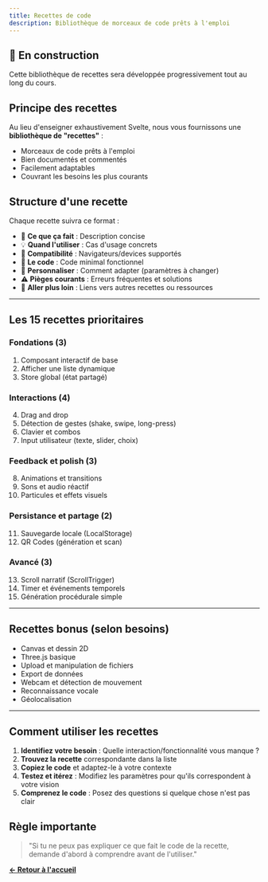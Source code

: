 ```yaml
---
title: Recettes de code
description: Bibliothèque de morceaux de code prêts à l'emploi
---
```


## 🚧 En construction

Cette bibliothèque de recettes sera développée progressivement tout au long du cours.

## Principe des recettes

Au lieu d'enseigner exhaustivement Svelte, nous vous fournissons une **bibliothèque de "recettes"** :
- Morceaux de code prêts à l'emploi
- Bien documentés et commentés
- Facilement adaptables
- Couvrant les besoins les plus courants

## Structure d'une recette

Chaque recette suivra ce format :

- 🎯 **Ce que ça fait** : Description concise
- 💡 **Quand l'utiliser** : Cas d'usage concrets
- 📱 **Compatibilité** : Navigateurs/devices supportés
- 🔧 **Le code** : Code minimal fonctionnel
- 🎨 **Personnaliser** : Comment adapter (paramètres à changer)
- ⚠️ **Pièges courants** : Erreurs fréquentes et solutions
- 🔗 **Aller plus loin** : Liens vers autres recettes ou ressources

---

## Les 15 recettes prioritaires

### Fondations (3)
1. Composant interactif de base
2. Afficher une liste dynamique
3. Store global (état partagé)

### Interactions (4)
4. Drag and drop
5. Détection de gestes (shake, swipe, long-press)
6. Clavier et combos
7. Input utilisateur (texte, slider, choix)

### Feedback et polish (3)
8. Animations et transitions
9. Sons et audio réactif
10. Particules et effets visuels

### Persistance et partage (2)
11. Sauvegarde locale (LocalStorage)
12. QR Codes (génération et scan)

### Avancé (3)
13. Scroll narratif (ScrollTrigger)
14. Timer et événements temporels
15. Génération procédurale simple

---

## Recettes bonus (selon besoins)

- Canvas et dessin 2D
- Three.js basique
- Upload et manipulation de fichiers
- Export de données
- Webcam et détection de mouvement
- Reconnaissance vocale
- Géolocalisation

---

## Comment utiliser les recettes

1. **Identifiez votre besoin** : Quelle interaction/fonctionnalité vous manque ?
2. **Trouvez la recette** correspondante dans la liste
3. **Copiez le code** et adaptez-le à votre contexte
4. **Testez et itérez** : Modifiez les paramètres pour qu'ils correspondent à votre vision
5. **Comprenez le code** : Posez des questions si quelque chose n'est pas clair

## Règle importante

> "Si tu ne peux pas expliquer ce que fait le code de la recette, demande d'abord à comprendre avant de l'utiliser."

**[← Retour à l'accueil](/rtmf1m/)**
